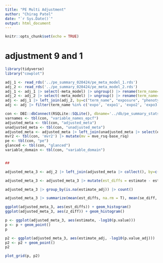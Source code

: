 ```yaml
---
title: "PE Multi Adjustment"
author: "Chirag Patel"
date: "`r Sys.Date()`"
output: html_document
---
```


```r
knitr::opts_chunk$set(echo = TRUE)
```


# adjustment 9 and 1
```r
library(tidyverse)
library("cowplot")
```


```r
adj_1 <- read_rds('../pe_summary_020424/pe_meta_model_1.rds')
adj_2 <- read_rds('../pe_summary_020424/pe_meta_model_2.rds')
adj_1 <- adj_1 |> select(-meta_model) |> ungroup() |> rename(term_name=term) |> unnest(tidied) |> unnest(glanced) 
adj_2 <- adj_2 |> select(-meta_model) |> ungroup() |> rename(term_name=term) |> unnest(tidied) |> unnest(glanced) 
adj <- adj_1 |> left_join(adj_2, by=c("term_name", "exposure", "phenotype"), suffix=c("_1", "_2"))
adj <- adj |> filter(term_name %in% c('expo', 'expo1', 'expo2', 'expo3'))
```

```r
con <- DBI::dbConnect(RSQLite::SQLite(), dbname='../db/pe_summary_stats.sqlite')
varnames <- tbl(con, "variable_names_epcf")
adjusted_meta <- tbl(con, "adjusted_meta")
unadjusted_meta <- tbl(con, "unadjusted_meta")
adjusted_meta <- adjusted_meta |> left_join(unadjusted_meta |> select(evarname, pvarname, expo_name, vartype, estimate, p.value) |> rename(estimate_unadjusted=estimate, p.value_unadjusted=p.value), by=c("evarname", "pvarname", "expo_name", "vartype"))
mvr2 <- tbl(con, 'mvr2') |> mutate(mv = mve_rsq-base_rsq)
pe <- tbl(con, "pe")
glanced <- tbl(con, "glanced")
variable_domain <- tbl(con, "variable_domain")


## 

adjusted_meta_3 <- adj_2 |> left_join(adjusted_meta |> collect(), by=c('exposure'='evarname', 'phenotype'='pvarname', 'term_name'='expo_name'), suffix = c("", "_adj"))

```


```r
adjusted_meta_3 <- adjusted_meta_3 |> mutate(est_diffs = estimate - estimate_adj, se_diff=std.error-std.error_adj, z_diff = statistic-statistic_adj)

adjusted_meta_3 |> group_by(is.na(estimate_adj)) |> count()

adjusted_meta_3 |> summarize(mean(est_diffs, na.rm = T), mean(se_diff, na.rm = T), mean)

ggplot(adjusted_meta_3, aes(est_diffs)) + geom_histogram()
ggplot(adjusted_meta_3, aes(z_diff)) + geom_histogram()

p <- ggplot(adjusted_meta_3, aes(estimate, -log10(p.value)))
p <- p + geom_point()
p

p2 <- ggplot(adjusted_meta_3, aes(estimate_adj, -log10(p.value_adj)))
p2 <- p2 + geom_point()
p2

plot_grid(p, p2)

```
